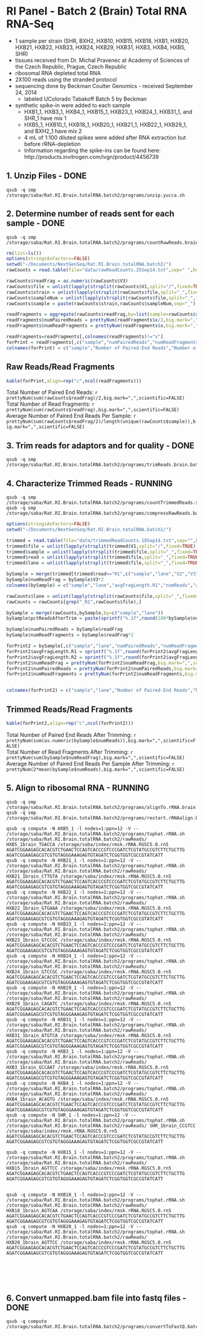 RI Panel - Batch 2 (Brain) Total RNA RNA-Seq
========================================================

* 1 sample per strain (SHR, BXH2, HXB10, HXB15, HXB18, HXB1, HXB20, HXB21, HXB22, HXB23, HXB24, HXB29, HXB31, HXB3, HXB4, HXB5, SHR)
* tissues received from Dr. Michal Pravenec at Academy of Sciences of the Czech Republic, Prague, Czech Republic
* ribosomal RNA depleted total RNA
* 2X100 reads using the stranded protocol
* sequencing done by Beckman Coulter Genomics - received September 24, 2014
  * labeled UColorado Tabakoff Batch 5 by Beckman
* synthetic spike-in were added to each sample 
  * HXB1_1, HXB3_1, HXB4_1, HXB15_1, HXB23_1, HXB24_1, HXB31_1, and SHR_1 have mix 1
  * HXB5_1, HXB10_1, HXB18_1, HXB20_1, HXB21_1, HXB22_1, HXB29_1, and BXH2_1 have mix 2
  * 4 mL of 1:100 diluted spikes were added after RNA extraction but before rRNA-depletion
  * Information regarding the spike-ins can be found here: http://products.invitrogen.com/ivgn/product/4456739

1. Unzip Files - DONE
---------------
```
qsub -q smp /storage/saba/Rat.RI.Brain.totalRNA.batch2/programs/unzip.yucca.sh
```

2. Determine number of reads sent for each sample - DONE
-------------------------------------------------
```
qsub -q smp /storage/saba/Rat.RI.Brain.totalRNA.batch2/programs/countRawReads.brain.batch2.sh
```

```r
rm(list=ls())
options(stringsAsFactors=FALSE)
setwd("~/Documents/NextGenSeq/Rat.RI.Brain.totalRNA.batch2/")
rawCounts = read.table(file="data/rawReadCounts.25Sep14.txt",sep=" ",header=FALSE,fill=TRUE)

rawCounts$readFrag = as.numeric(rawCounts$V3)
rawCounts$file = unlist(lapply(strsplit(rawCounts$V1,split="/",fixed=TRUE),function(a) a[length(a)]))
rawCounts$strain = unlist(lapply(strsplit(rawCounts$file,split="_",fixed=TRUE),function(a) a[1]))
rawCounts$sampleNum = unlist(lapply(strsplit(rawCounts$file,split="_",fixed=TRUE),function(a) gsub("brain","",a[2])))
rawCounts$sample = paste(rawCounts$strain,rawCounts$sampleNum,sep="_")

readFragments = aggregate(rawCounts$readFrag,by=list(sample=rawCounts$sample),sum)
readFragments$numPairedReads = prettyNum(readFragments$x/2,big.mark=",",scientific=FALSE)
readFragments$numReadFragments = prettyNum(readFragments$x,big.mark=",",scientific=FALSE)

readFragments=readFragments[,colnames(readFragments)!="x"]
forPrint = readFragments[,c("sample","numPairedReads","numReadFragments")]
colnames(forPrint) = c("sample","Number of Paired-End Reads","Number of Read Fragments")
```

Raw Reads/Read Fragments
---------------------------

```r
kable(forPrint,align=rep("c",ncol(readFragments)))
```

Total Number of Paired End Reads: `r prettyNum(sum(rawCounts$readFrag)/2,big.mark=",",scientific=FALSE)`  
Total Number of Read Fragments:  `r prettyNum(sum(rawCounts$readFrag),big.mark=",",scientific=FALSE)`  
Average Number of Paired End Reads Per Sample: `r prettyNum(sum(rawCounts$readFrag/2)/length(unique(rawCounts$sample)),big.mark=",",scientific=FALSE)`  

3. Trim reads for adaptors and for quality - DONE
---------------

```
qsub -q smp /storage/saba/Rat.RI.Brain.totalRNA.batch2/programs/trimReads.brain.batch2.sh
```

4. Characterize Trimmed Reads - RUNNING
---------------
```
qsub -q smp /storage/saba/Rat.RI.Brain.totalRNA.batch2/programs/countTrimmedReads.sh
qsub -q smp /storage/saba/Rat.RI.Brain.totalRNA.batch2/programs/compressRawReads.batch2.sh

```

```r
options(stringsAsFactors=FALSE)
setwd("~/Documents/NextGenSeq/Rat.RI.Brain.totalRNA.batch1/")

trimmed = read.table(file="data/trimmedReadCounts.18Sep14.txt",sep="",header=FALSE)
trimmed$file = unlist(lapply(strsplit(trimmed$V1,split="/",fixed=TRUE),function(a) a[6]))
trimmed$sample = unlist(lapply(strsplit(trimmed$file,split="_",fixed=TRUE),function(a) paste(a[1],a[2],sep="_")))
trimmed$read = unlist(lapply(strsplit(trimmed$file,split="_",fixed=TRUE),function(a) a[9]))
trimmed$lane = unlist(lapply(strsplit(trimmed$file,split="_",fixed=TRUE),function(a) a[8]))

bySample = merge(trimmed[trimmed$read=="R1",c("sample","lane","V2","V3")],trimmed[trimmed$read=="R2",c("sample","lane","V2")],by=c("sample","lane"))
bySample$numReadFrag = bySample$V3*2
colnames(bySample) = c("sample","lane","avgFragLength.R1","numReads","avgFragLength.R2","numReadFrag")

rawCounts$lane = unlist(lapply(strsplit(rawCounts$file,split="_",fixed=TRUE),function(a) a[8])) 
rawCounts = rawCounts[grep("_R1",rawCounts$file),]

bySample = merge(rawCounts,bySample,by=c("sample","lane"))
bySample$pctReadsAfterTrim = paste(sprintf("%.1f",round(100*bySample$numReads/bySample$readFrag,1)),"%",sep="")

bySample$numPairedReads = bySample$readFrag
bySample$numReadFragments = bySample$readFrag*2

forPrint2 = bySample[,c("sample","lane","numPairedReads","numReadFragments","avgFragLength.R1","avgFragLength.R2","numReadFrag","pctReadsAfterTrim")]
forPrint2$avgFragLength.R1 = sprintf("%.1f",round(forPrint2$avgFragLength.R1,1))
forPrint2$avgFragLength.R2 = sprintf("%.1f",round(forPrint2$avgFragLength.R2,1))
forPrint2$numReadFrag = prettyNum(forPrint2$numReadFrag,big.mark=",",scientific=FALSE)
forPrint2$numPairedReads = prettyNum(forPrint2$numPairedReads,big.mark=",",scientific=FALSE)
forPrint2$numReadFragments = prettyNum(forPrint2$numReadFragments,big.mark=",",scientific=FALSE)


colnames(forPrint2) = c("sample","lane","Number of Paired-End Reads","Number of Read Fragments","Average Read Fragment Length After Trimming (first read fragment)","Average Read Fragment Length After Trimming (second read fragment)","Number of Read Fragments After Trimming","Percent of Read Fragments That Remained After Trimming")
```

Trimmed Reads/Read Fragments
---------------------------

```r
kable(forPrint2,align=rep("c",ncol(forPrint2)))
```

Total Number of Paired End Reads After Trimming: `r prettyNum(sum(as.numeric(bySample$numReads)),big.mark=",",scientific=FALSE)`  
Total Number of Read Fragments After Trimming:  `r prettyNum(sum(bySample$numReadFrag),big.mark=",",scientific=FALSE)`  
Average Number of Paired End Reads Per Sample After Trimming: `r prettyNum(2*mean(bySample$numReads),big.mark=",",scientific=FALSE)`  

5. Align to ribosomal RNA - RUNNING
---------------------------
```
qsub -q smp /storage/saba/Rat.RI.Brain.totalRNA.batch2/programs/alignTo.rRNA.brain.totalRNA.batch2.sh
qsub -q smp /storage/saba/Rat.RI.Brain.totalRNA.batch2/programs/restart.rRNAalign.batch2.sh

qsub -q compute -N HXB5_1 -l nodes=1:ppn=12 -V -- /storage/saba/Rat.RI.Brain.totalRNA.batch2/programs/tophat.rRNA.sh /storage/saba/Rat.RI.Brain.totalRNA.batch2/rawReads/ HXB5_1brain_TGACCA /storage/saba/index/rmsk.rRNA.RGSC5.0.rn5 AGATCGGAAGAGCACACGTCTGAACTCCAGTCACCCGTCCCGATCTCGTATGCCGTCTTCTGCTTG AGATCGGAAGAGCGTCGTGTAGGGAAAGAGTGTAGATCTCGGTGGTCGCCGTATCATT
qsub -q compute -N HXB21_1 -l nodes=1:ppn=12 -V -- /storage/saba/Rat.RI.Brain.totalRNA.batch2/programs/tophat.rRNA.sh /storage/saba/Rat.RI.Brain.totalRNA.batch2/rawReads/ HXB21_1brain_CTTGTA /storage/saba/index/rmsk.rRNA.RGSC5.0.rn5 AGATCGGAAGAGCACACGTCTGAACTCCAGTCACCCGTCCCGATCTCGTATGCCGTCTTCTGCTTG AGATCGGAAGAGCGTCGTGTAGGGAAAGAGTGTAGATCTCGGTGGTCGCCGTATCATT
qsub -q compute -N HXB22_1 -l nodes=1:ppn=12 -V -- /storage/saba/Rat.RI.Brain.totalRNA.batch2/programs/tophat.rRNA.sh /storage/saba/Rat.RI.Brain.totalRNA.batch2/rawReads/ HXB22_1brain_GTGAAA /storage/saba/index/rmsk.rRNA.RGSC5.0.rn5 AGATCGGAAGAGCACACGTCTGAACTCCAGTCACCCGTCCCGATCTCGTATGCCGTCTTCTGCTTG AGATCGGAAGAGCGTCGTGTAGGGAAAGAGTGTAGATCTCGGTGGTCGCCGTATCATT
qsub -q compute -N HXB23_1 -l nodes=1:ppn=12 -V -- /storage/saba/Rat.RI.Brain.totalRNA.batch2/programs/tophat.rRNA.sh /storage/saba/Rat.RI.Brain.totalRNA.batch2/rawReads/ HXB23_1brain_GTCCGC /storage/saba/index/rmsk.rRNA.RGSC5.0.rn5 AGATCGGAAGAGCACACGTCTGAACTCCAGTCACCCGTCCCGATCTCGTATGCCGTCTTCTGCTTG AGATCGGAAGAGCGTCGTGTAGGGAAAGAGTGTAGATCTCGGTGGTCGCCGTATCATT
qsub -q compute -N HXB24_1 -l nodes=1:ppn=12 -V -- /storage/saba/Rat.RI.Brain.totalRNA.batch2/programs/tophat.rRNA.sh /storage/saba/Rat.RI.Brain.totalRNA.batch2/rawReads/ HXB24_1brain_GTCCGC /storage/saba/index/rmsk.rRNA.RGSC5.0.rn5 AGATCGGAAGAGCACACGTCTGAACTCCAGTCACCCGTCCCGATCTCGTATGCCGTCTTCTGCTTG AGATCGGAAGAGCGTCGTGTAGGGAAAGAGTGTAGATCTCGGTGGTCGCCGTATCATT
qsub -q compute -N HXB29_1 -l nodes=1:ppn=12 -V -- /storage/saba/Rat.RI.Brain.totalRNA.batch2/programs/tophat.rRNA.sh /storage/saba/Rat.RI.Brain.totalRNA.batch2/rawReads/ HXB29_1brain_CAGATC /storage/saba/index/rmsk.rRNA.RGSC5.0.rn5 AGATCGGAAGAGCACACGTCTGAACTCCAGTCACCCGTCCCGATCTCGTATGCCGTCTTCTGCTTG AGATCGGAAGAGCGTCGTGTAGGGAAAGAGTGTAGATCTCGGTGGTCGCCGTATCATT
qsub -q compute -N HXB31_1 -l nodes=1:ppn=12 -V -- /storage/saba/Rat.RI.Brain.totalRNA.batch2/programs/tophat.rRNA.sh /storage/saba/Rat.RI.Brain.totalRNA.batch2/rawReads/ HXB31_1brain_ATGTCA /storage/saba/index/rmsk.rRNA.RGSC5.0.rn5 AGATCGGAAGAGCACACGTCTGAACTCCAGTCACCCGTCCCGATCTCGTATGCCGTCTTCTGCTTG AGATCGGAAGAGCGTCGTGTAGGGAAAGAGTGTAGATCTCGGTGGTCGCCGTATCATT
qsub -q compute -N HXB3_1 -l nodes=1:ppn=12 -V -- /storage/saba/Rat.RI.Brain.totalRNA.batch2/programs/tophat.rRNA.sh /storage/saba/Rat.RI.Brain.totalRNA.batch2/rawReads/ HXB3_1brain_GCCAAT /storage/saba/index/rmsk.rRNA.RGSC5.0.rn5 AGATCGGAAGAGCACACGTCTGAACTCCAGTCACCCGTCCCGATCTCGTATGCCGTCTTCTGCTTG AGATCGGAAGAGCGTCGTGTAGGGAAAGAGTGTAGATCTCGGTGGTCGCCGTATCATT
qsub -q compute -N HXB4_1 -l nodes=1:ppn=12 -V -- /storage/saba/Rat.RI.Brain.totalRNA.batch2/programs/tophat.rRNA.sh /storage/saba/Rat.RI.Brain.totalRNA.batch2/rawReads/ HXB4_1brain_ACAGTG /storage/saba/index/rmsk.rRNA.RGSC5.0.rn5 AGATCGGAAGAGCACACGTCTGAACTCCAGTCACCCGTCCCGATCTCGTATGCCGTCTTCTGCTTG AGATCGGAAGAGCGTCGTGTAGGGAAAGAGTGTAGATCTCGGTGGTCGCCGTATCATT
qsub -q compute -N SHR_1 -l nodes=1:ppn=12 -V -- /storage/saba/Rat.RI.Brain.totalRNA.batch2/programs/tophat.rRNA.sh /storage/saba/Rat.RI.Brain.totalRNA.batch2/rawReads/ SHR_1brain_CCGTCC /storage/saba/index/rmsk.rRNA.RGSC5.0.rn5 AGATCGGAAGAGCACACGTCTGAACTCCAGTCACCCGTCCCGATCTCGTATGCCGTCTTCTGCTTG AGATCGGAAGAGCGTCGTGTAGGGAAAGAGTGTAGATCTCGGTGGTCGCCGTATCATT

qsub -q compute -N HXB15_1 -l nodes=1:ppn=12 -V -- /storage/saba/Rat.RI.Brain.totalRNA.batch2/programs/tophat.rRNA.sh /storage/saba/Rat.RI.Brain.totalRNA.batch2/rawReads/ HXB15_1brain_AGTTCC /storage/saba/index/rmsk.rRNA.RGSC5.0.rn5 AGATCGGAAGAGCACACGTCTGAACTCCAGTCACCCGTCCCGATCTCGTATGCCGTCTTCTGCTTG AGATCGGAAGAGCGTCGTGTAGGGAAAGAGTGTAGATCTCGGTGGTCGCCGTATCATT


qsub -q compute -N HXB18_1 -l nodes=1:ppn=12 -V -- /storage/saba/Rat.RI.Brain.totalRNA.batch2/programs/tophat.rRNA.sh /storage/saba/Rat.RI.Brain.totalRNA.batch2/rawReads/ HXB18_1brain_AGTCAA /storage/saba/index/rmsk.rRNA.RGSC5.0.rn5 AGATCGGAAGAGCACACGTCTGAACTCCAGTCACCCGTCCCGATCTCGTATGCCGTCTTCTGCTTG AGATCGGAAGAGCGTCGTGTAGGGAAAGAGTGTAGATCTCGGTGGTCGCCGTATCATT
qsub -q compute -N HXB20_1 -l nodes=1:ppn=12 -V -- /storage/saba/Rat.RI.Brain.totalRNA.batch2/programs/tophat.rRNA.sh /storage/saba/Rat.RI.Brain.totalRNA.batch2/rawReads/ HXB20_1brain_AGTTCC /storage/saba/index/rmsk.rRNA.RGSC5.0.rn5 AGATCGGAAGAGCACACGTCTGAACTCCAGTCACCCGTCCCGATCTCGTATGCCGTCTTCTGCTTG AGATCGGAAGAGCGTCGTGTAGGGAAAGAGTGTAGATCTCGGTGGTCGCCGTATCATT






```


6.  Convert unmapped.bam file into fastq files - DONE
-----------------------------------------------
```
qsub -q compute /storage/saba/Rat.RI.Brain.totalRNA.batch2/programs/convertToFastQ.batch2.sh
```

